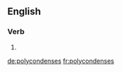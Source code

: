 {{also|polycondensés}}
==English==

===Verb===
{{head|en|verb form}}

# {{en-third-person singular of|polycondense}}

[[de:polycondenses]]
[[fr:polycondenses]]
